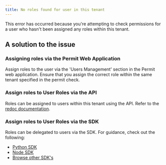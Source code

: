 ```yaml
---
title: No roles found for user in this tenant
---
```


This error has occurred because you're attempting to check permissions for a user who hasn't been assigned any roles within this tenant.

## A solution to the issue

### Assigning roles via the Permit Web Application

Assign roles to the user via the 'Users Management' section in the Permit web application. Ensure that you assign the correct role within
the same tenant specified in the permit check.

### Assign roles to User Roles via the API

Roles can be assigned to users within this tenant using the API. Refer to the [redoc documentation](https://api.permit.io/v2/redoc#tag/Role-Assignments/operation/assign_role).

### Assign roles to User Roles via the SDK

Roles can be delegated to users via the SDK. For guidance, check out the following:

- [Python SDK](https://docs.permit.io/sdk/python/role/assign-role)
- [Node SDK](https://docs.permit.io/sdk/nodejs/role/assign-role)
- [Browse other SDK's](/category/supported-sdks)
